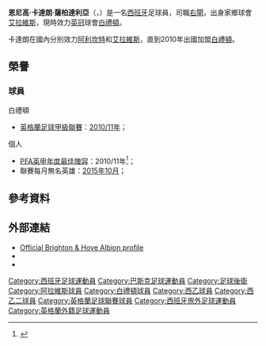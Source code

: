 {{noteta
|G1=laliga
|G2=football
|T=zh-hans:伊尼戈·卡尔德隆; zh-hk:恩尼高·卡達朗;
|1=zh-hans:伊尼戈; zh-hk:恩尼高;
|2=zh-hans:卡尔德隆; zh-hk:卡達朗;
}}
{{Infobox football biography
| name = 恩尼高·卡達朗<br />''Iñigo Calderón''
| image = Iñigo Calderón Brighton vs Spurs.jpg
| image_size = 250
| caption = 2011年效力白禮頓時的卡達朗
| fullname = Íñigo Calderón Zapatería<ref>{{cite web|url=http://www.football-league.co.uk/staticFiles/4e/bd/0,,10794~179534,00.pdf|title=Professional retain list & free transfers 2012/13|publisher=The Football League|page=8|date=18 May 2013|accessdate=5 September 2013|format=PDF|deadurl=yes|archiveurl=https://web.archive.org/web/20130717125933/http://www.football-league.co.uk/staticFiles/4e/bd/0%2C%2C10794~179534%2C00.pdf|archivedate=2013年7月17日}}</ref>
| birth_date = {{Birth date and age|1982|1|4|df=y}}
| birth_place = [[西班牙|西班牙]][[維多利亞_(西班牙)|維多利亞]]
| height = {{height|m=1.80}}
| position = [[後衛_(足球)#邊後衛|右閘]]
| currentclub = [[布莱顿足球俱乐部|白禮頓]]
| clubnumber = 14
| youthyears1 = 
| youthclubs1 = [[阿拉维斯竞技俱乐部|艾拉維斯]]
| years1 = 2000–2002
| years2 = 2001–2004
| years3 = 2004–2007
| years4 = 2007–2009
| years5 = 2010–
| clubs1 = [[阿拉维斯竞技俱乐部|艾拉維斯C隊]]
| clubs2 = [[阿拉维斯竞技俱乐部|艾拉維斯B隊]]
| clubs3 = [[Alicante_CF|阿利坎特]]
| clubs4 = [[阿拉维斯竞技俱乐部|艾拉維斯]]
| clubs5 = [[布莱顿足球俱乐部|白禮頓]]
| caps1 = 
| caps2 = 71
| caps3 = 84
| caps4 = 52
| caps5 = 181
| goals1 = 
| goals2 = 1
| goals3 = 5
| goals4 = 1
| goals5 = 18
| club-update = 16:34, 14 September 2015 (UTC)
}}
{{spanish name 2|卡達朗（Calderón）|薩柏達利亞（Zapatería）}}
'''恩尼高·卡達朗·薩柏達利亞'''（{{lang-es|'''Íñigo Calderón Zapatería'''}}，{{bd|1982年|1月4日|catidx=Calderón, Íñigo}}）是一名[[西班牙|西班牙]]足球員，司職[[後衛_(足球)#邊後衛|右閘]]，出身家鄉球會[[阿拉维斯竞技俱乐部|艾拉維斯]]，現時效力[[英冠|英冠]]球會[[布莱顿足球俱乐部|白禮頓]]。

卡達朗在國內分別效力[[Alicante_CF|阿利坎特]]和[[阿拉维斯竞技俱乐部|艾拉維斯]]，直到2010年出國加盟[[布莱顿足球俱乐部|白禮頓]]。

== 榮譽 ==
=== 球員 ===
;白禮頓
*[[英格蘭足球甲級聯賽|英格蘭足球甲級聯賽]]：[[2010年至2011年英格蘭足球甲級聯賽|2010/11年]]；

;個人
*[[PFA年度最佳陣容|PFA英甲年度最佳陣容]]：2010/11年<ref>{{cite news|url=http://www.givemefootball.com/league-one/pfa-divisional-awards-npower-league-one|title=PFA Divisional Awards: Npower League One|publisher=Professional Footballers' Association|date=17 April 2011|accessdate=18 April 2011|deadurl=yes|archiveurl=https://web.archive.org/web/20110421072249/http://www.givemefootball.com/league-one/pfa-divisional-awards-npower-league-one|archivedate=2011年4月21日}}</ref>；
* 聯賽每月無名英雄：[[2015年至2016年英格蘭足球冠軍聯賽#聯賽每月無名英雄|2015年10月]]；

== 參考資料 ==
{{Reflist}}

== 外部連結 ==
{{Commons category|Iñigo Calderón}}
*[https://web.archive.org/web/20110903232229/http://www.seagulls.co.uk/page/ProfilesDetail/0,,10433~41336,00.html Official Brighton & Hove Albion profile]
*{{soccerbase|id=53189}}
*{{Soccerway|inigo-calderon/58892}}

{{2010/11年英甲PFA年度最佳陣容}}

{{DEFAULTSORT:Calderon, Inigo}}
[[Category:西班牙足球運動員|Category:西班牙足球運動員]]
[[Category:巴斯克足球運動員|Category:巴斯克足球運動員]]
[[Category:足球後衛|Category:足球後衛]]
[[Category:阿拉維斯球員|Category:阿拉維斯球員]]
[[Category:白禮頓球員|Category:白禮頓球員]]
[[Category:西乙球員|Category:西乙球員]]
[[Category:西乙二球員|Category:西乙二球員]]
[[Category:英格蘭足球聯賽球員|Category:英格蘭足球聯賽球員]]
[[Category:西班牙旅外足球運動員|Category:西班牙旅外足球運動員]]
[[Category:英格蘭外籍足球運動員|Category:英格蘭外籍足球運動員]]